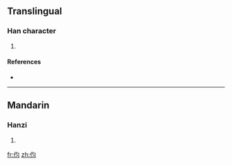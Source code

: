 ==Translingual==

===Han character===
{{Han char|rn=9|rad=人|as=04|sn=6|four=|canj=人心戈一 (OPIM), 人心一一 (OPMM)}}

# {{defn|Han|sort=人04}}

====References====
* {{Han ref|kx=0096.121|hdz=10124.160|uh=4F28|ud=20264}}

----

==Mandarin==

===Hanzi===
{{cmn-hanzi|pin=[[wèi]] ([[wei4]]), [[xùn]] ([[xun4]])|wg=wei<sup>4</sup>, hsün<sup>4</sup>}}

# {{defn|Mandarin|sort=人04}}

[[fr:伨]]
[[zh:伨]]